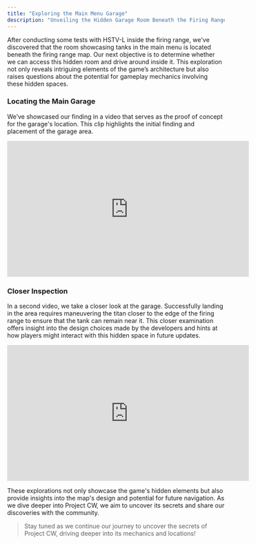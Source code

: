 ```yaml
---
title: "Exploring the Main Menu Garage"
description: "Unveiling the Hidden Garage Room Beneath the Firing Range"
---
```


After conducting some tests with HSTV-L inside the firing range, we've discovered that the room showcasing tanks in the main menu is located beneath the firing range map. Our next objective is to determine whether we can access this hidden room and drive around inside it. This exploration not only reveals intriguing elements of the game’s architecture but also raises questions about the potential for gameplay mechanics involving these hidden spaces.

### Locating the Main Garage

We’ve showcased our finding in a video that serves as the proof of concept for the garage's location. This clip highlights the initial finding and placement of the garage area.

<div align="center">

<iframe width="560" height="315" src="https://www.youtube.com/embed/JXNd9emu9ms?si=POJyNc7F0TLt3kc1" title="YouTube video player" frameborder="0" allow="accelerometer; autoplay; clipboard-write; encrypted-media; gyroscope; picture-in-picture; web-share" referrerpolicy="strict-origin-when-cross-origin" allowfullscreen></iframe>

</div>

### Closer Inspection

In a second video, we take a closer look at the garage. Successfully landing in the area requires maneuvering the titan closer to the edge of the firing range to ensure that the tank can remain near it. This closer examination offers insight into the design choices made by the developers and hints at how players might interact with this hidden space in future updates.

<div align="center">

<iframe width="560" height="315" src="https://www.youtube.com/embed/PbloPBofpHs?si=zDAOVbGeYws_CWca" title="YouTube video player" frameborder="0" allow="accelerometer; autoplay; clipboard-write; encrypted-media; gyroscope; picture-in-picture; web-share" referrerpolicy="strict-origin-when-cross-origin" allowfullscreen></iframe>

</div>

These explorations not only showcase the game's hidden elements but also provide insights into the map's design and potential for future navigation. As we dive deeper into Project CW, we aim to uncover its secrets and share our discoveries with the community.

> Stay tuned as we continue our journey to uncover the secrets of Project CW, driving deeper into its mechanics and locations!

